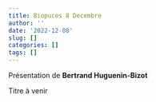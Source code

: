 ```yaml
---
title: Biopuces 8 Decembre
author: ''
date: '2022-12-08'
slug: []
categories: []
tags: []
---
```


Présentation de **Bertrand Huguenin-Bizot**

Titre à venir